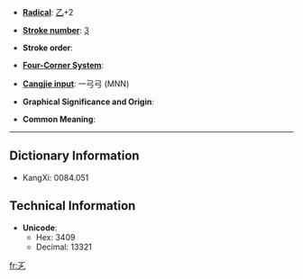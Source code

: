 * '''[[Wiktionary:Chinese radical index| Radical]]''': [[Wiktionary:Chinese radical index 乙|乙]]+2

* '''[[Wiktionary:Chinese total strokes index|Stroke number]]''': [[Wiktionary:Chinese total strokes index 3|3]]

* '''Stroke order''': 

* '''[[Wiktionary:Chinese four corner index|Four-Corner System]]''': 

* '''[[Wiktionary:Chinese Cangjie index|Cangjie input]]''': 一弓弓 (MNN)

* '''Graphical Significance and Origin''': 

* '''Common Meaning''': 

----

== Dictionary Information ==

* KangXi: 0084.051

== Technical Information ==

* '''Unicode''':
** Hex: 3409
** Decimal: 13321

[[fr:㐉]]